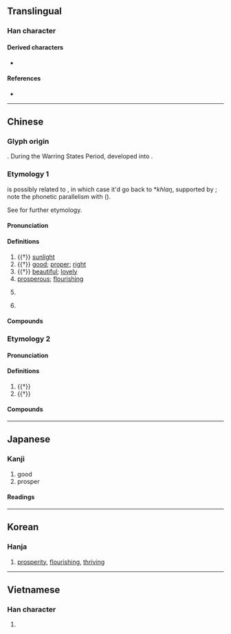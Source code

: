 {{character info}}
==Translingual==
{{stroke order|strokes=8}}

===Han character===
{{Han char|rn=72|rad=日|as=04|sn=8|four=60600|canj=AA|ids=⿱日曰}}

====Derived characters====
* {{l|mul|[[倡]], [[唱]], [[猖]], [[淐]], [[娼]], [[琩]], [[椙]], [[晿]], [[焻]], [[錩]], [[誯]], [[𰎅]], [[𣣘]], [[焻]], [[𤏒]], [[菖]], [[䅛]], [[𬕑]], [[𬗡]], [[𪣧]], [[𪉨]]([[𬸶]]), [[𥓥]], [[裮]], [[𢃑]], [[𥚕]], [[閶]]([[阊]]), [[䮖]], [[猖]], [[䗉]], [[鯧]]([[鲳]]), [[𪂇]], [[𥫅]]}}

====References====
* {{Han ref|kx=0491.100|dkj=13803|dj=0852.160|hdz=21490.030|uh=660C|ud=26124|bh=A9F7|bd=43511}}

----

==Chinese==
{{zh-forms}}

===Glyph origin===
{{Han etym}}
{{Han compound|日|口|ls=ic|c1=s|c2=s|t1=sun|t2=mouth}}. During the Warring States Period, {{zh-m|*口}} developed into {{zh-m|*曰}}.

===Etymology 1===
{{och-l|昌|tr=khlaŋ ~ thaŋ}} is possibly related to {{och-l|陽}}, in which case it'd go back to *''khlaŋ'', supported by {{cog|mkh-vie-pro|*hlaŋᴮ}}; note the phonetic parallelism with {{och-l|唱|tr=k-hlaŋh}} ({{zh-ref|Schuessler, 2007}}).

See {{zh-l|陽}} for further etymology.

====Pronunciation====
{{zh-pron
|m=chāng
|m-s=cang1
|c=coeng1
|c-t=
|g=
|h=pfs=chhông
|j=
|mb=
|md=chiŏng
|mn=xm,qz,tw:chhiong/zz:chhiang/xm,qz,tw:chhiuⁿ/zz:chhioⁿ
|mn_note=chhiong/chhiang - literary; chhiuⁿ/chhioⁿ - vernacular
|mn-t=ciang1
|w=1tshaan
|x=
|mc=y
|oc=y
|ma=
|cat=n,a,pn
}}

====Definitions====
{{zh-hanzi}}

# {{†}} [[sunlight]]
# {{†}} [[good]]; [[proper]]; [[right]]
# {{†}} [[beautiful]]; [[lovely]]
# [[prosperous]]; [[flourishing]]
# {{zh-div|州}} {{lb|zh|historical}} {{w|Chāng Prefecture|Chang Prefecture}}
# {{surname|zh}}

====Compounds====
{{zh-der|南昌|寖明寖昌|太昌|國運昌隆|不昌|光昌|五世其昌|昌平|昌化石|昌盛|東昌紙|昌言|武昌剩竹|文昌魚|昌容|樂昌破鏡|昌盍|泰昌|昌大|昌辭|昌意|武昌起義|昌黎|昌明|昌隆|昌光|文昌星|蕃昌|繁榮昌盛|隆昌|阿昌族|平昌|永昌|金昌|武昌|晉昌|宜昌|孝昌|昌達|大昌|昌江|屯昌|東昌|許昌|文昌|順我者昌，逆我者亡|繁昌|西昌}}

===Etymology 2===

====Pronunciation====
{{zh-pron
|m=chàng
|cat=v
}}

====Definitions====
{{zh-hanzi}}

# {{†}} {{zh-alt-form|倡|to [[initiate]]; to [[propose]]}}
# {{†}} {{zh-alt-form|唱|to [[chant]]; to [[recite]]}}

====Compounds====
{{zh-der|昌導:chàngdǎo|昌誦:chàngsòng|昌言:chàngyán}}

----

==Japanese==

===Kanji===
{{ja-kanji|grade=|rs=日04}}

# good
# prosper

====Readings====
{{ja-readings
|goon=しょう
|kanon=しょう
|kun=さかん
|nanori=まさ, あき, よし, まさし, あきら, さかえ, あつ, すけ}}

----

==Korean==

===Hanja===
{{ko-hanja|창성하다|창성할|창}}

# [[prosperity]], [[flourishing]], [[thriving]]

----

==Vietnamese==

===Han character===
{{vi-readings|reading=xương|rs=日04}}

# {{rfdef|vi|sort=日04}}